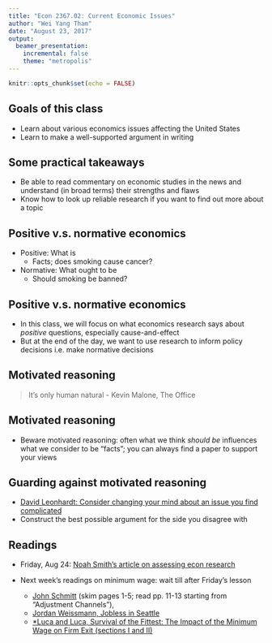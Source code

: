```yaml
---
title: "Econ 2367.02: Current Economic Issues"
author: "Wei Yang Tham"
date: "August 23, 2017"
output: 
  beamer_presentation:
    incremental: false
    theme: "metropolis"
---
```


```r
knitr::opts_chunk$set(echo = FALSE)
```

## Goals of this class
- Learn about various economics issues affecting the United States
- Learn to make a well-supported argument in writing

## Some practical takeaways
- Be able to read commentary on economic studies in the news and understand (in broad terms) their strengths and flaws
- Know how to look up reliable research if you want to find out more about a topic

## Positive v.s. normative economics
- Positive: What is
    + Facts; does smoking cause cancer?
- Normative: What ought to be
    + Should smoking be banned?
    
## Positive v.s. normative economics 
- In this class, we will focus on what economics research says about *positive* questions, especially cause-and-effect
- But at the end of the day, we want to use research to inform policy decisions i.e. make normative decisions

## Motivated reasoning

> It's only human natural - Kevin Malone, The Office

## Motivated reasoning
- Beware motivated reasoning: often what we think *should be* influences what we consider to be "facts"; you can always find a paper to support your views

## Guarding against motivated reasoning
- [David Leonhardt: Consider changing your mind about an issue you find complicated](https://www.nytimes.com/2017/07/18/opinion/a-summer-project-to-nourish-your-political-soul.html)
- Construct the best possible argument for the side you disagree with 

## Readings
- Friday, Aug 24: [Noah Smith's article on assessing econ research](https://www.bloomberg.com/view/articles/2017-03-21/how-to-give-a-cool-appraisal-to-hot-economics-studies)

- Next week's readings on minimum wage: wait till after Friday's lesson
    + [John Schmitt](http://cepr.net/documents/publications/min-wage-2013-02.pdf) (skim pages 1-5; read pp. 11-13 starting from "Adjustment Channels"), 
    + [Jordan Weissmann, Jobless in Seattle](http://www.slate.com/articles/business/moneybox/2014/05/seattle_might_raise_its_minimum_wage_to_15_this_is_not_a_good_idea.html)
    + [\*Luca and Luca, Survival of the Fittest: The Impact of the Minimum Wage on Firm Exit (sections I and II)](http://www.hbs.edu/faculty/Publication%20Files/MW_Exit_7a89f82f-b2fa-42f2-9a0e-f8a61e95b679.pdf)

